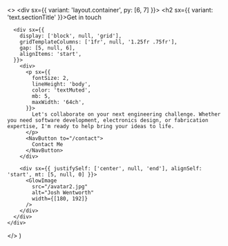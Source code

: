 

  <>
    <div sx={{ variant: 'layout.container', py: [6, 7] }}>
      <h2 sx={{ variant: 'text.sectionTitle' }}>Get in touch</h2>

      <div sx={{
        display: ['block', null, 'grid'],
        gridTemplateColumns: ['1fr', null, '1.25fr .75fr'],
        gap: [5, null, 6],
        alignItems: 'start',
      }}>
        <div>
          <p sx={{
            fontSize: 2,
            lineHeight: 'body',
            color: 'textMuted',
            mb: 5,
            maxWidth: '64ch',
          }}>
            Let's collaborate on your next engineering challenge. Whether you need software development, electronics design, or fabrication expertise, I'm ready to help bring your ideas to life.
          </p>
          <NavButton to="/contact">
            Contact Me
          </NavButton>
        </div>

        <div sx={{ justifySelf: ['center', null, 'end'], alignSelf: 'start', mt: [5, null, 0] }}>
          <GlowImage
            src="/avatar2.jpg"
            alt="Josh Wentworth"
            width={[180, 192]}
          />
        </div>
      </div>
    </div>

  </>
)

